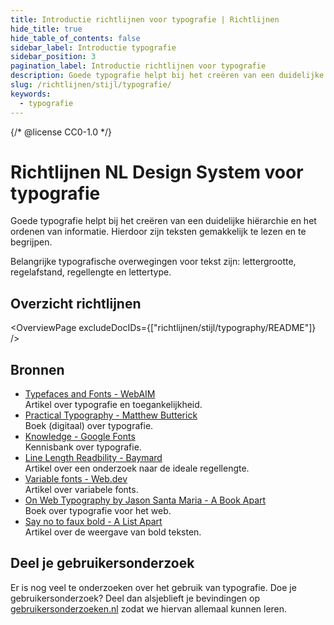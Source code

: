 ```yaml
---
title: Introductie richtlijnen voor typografie | Richtlijnen
hide_title: true
hide_table_of_contents: false
sidebar_label: Introductie typografie
sidebar_position: 3
pagination_label: Introductie richtlijnen voor typografie
description: Goede typografie helpt bij het creëren van een duidelijke hiërarchie en het ordenen van informatie. Hierdoor zijn teksten gemakkelijk te lezen en te begrijpen.
slug: /richtlijnen/stijl/typografie/
keywords:
  - typografie
---
```


{/* @license CC0-1.0 */}


# Richtlijnen NL Design System voor typografie

Goede typografie helpt bij het creëren van een duidelijke hiërarchie en het ordenen van informatie. Hierdoor zijn teksten gemakkelijk te lezen en te begrijpen.

Belangrijke typografische overwegingen voor tekst zijn: lettergrootte, regelafstand, regellengte en lettertype.

## Overzicht richtlijnen

<OverviewPage excludeDocIDs={["richtlijnen/stijl/typography/README"]} />

## Bronnen

- [Typefaces and Fonts - WebAIM](https://webaim.org/techniques/fonts/)<br/>
  Artikel over typografie en toegankelijkheid.
- [Practical Typography - Matthew Butterick](https://practicaltypography.com/)<br/>
  Boek (digitaal) over typografie.
- [Knowledge - Google Fonts](https://fonts.google.com/knowledge)<br/>
  Kennisbank over typografie.
- [Line Length Readbility - Baymard](https://baymard.com/blog/line-length-readability)<br/>
  Artikel over een onderzoek naar de ideale regellengte.
- [Variable fonts - Web.dev](https://web.dev/variable-fonts/)<br/>
  Artikel over variabele fonts.
- [On Web Typography by Jason Santa Maria - A Book Apart](https://abookapart.com/products/on-web-typography)<br/>
  Boek over typografie voor het web.
- [Say no to faux bold - A List Apart](https://alistapart.com/article/say-no-to-faux-bold)<br/>
  Artikel over de weergave van bold teksten.

## Deel je gebruikersonderzoek

Er is nog veel te onderzoeken over het gebruik van typografie. Doe je gebruikersonderzoek? Deel dan alsjeblieft je bevindingen op [gebruikersonderzoeken.nl](http://gebruikersonderzoeken.nl/) zodat we hiervan allemaal kunnen leren.

<FooterInfo />
